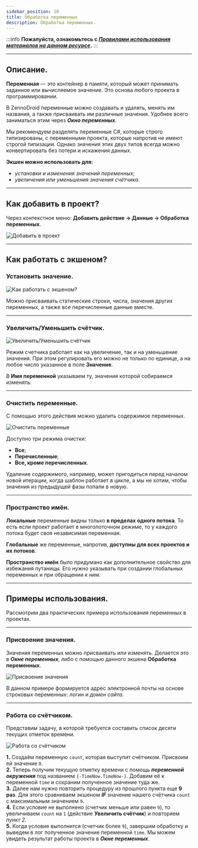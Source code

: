 ```yaml
---
sidebar_position: 10
title: Обработка переменных
description: Обработка переменных.
---
```

:::info **Пожалуйста, ознакомьтесь с [*Правилами использования материалов на данном ресурсе*](../Disclaimer).**
:::
_______________________________________________  
## Описание.  
**Переменная** — это контейнер в памяти, который может принимать заданное или вычисляемое значение. Это основа любого проекта в программировании.   

В ZennoDroid переменные можно создавать и удалять, менять им названия, а также присваивать им различные значения. Удобнее всего заниматься этим через ***Окно переменных***.  

Мы рекомендуем разделять переменные C#, которые строго типизированы, с переменными проекта, которые напротив не имеют строгой типизации. Однако значения этих двух типов всегда можно конвертировать без потери и искажения данных.   

**Экшен можно использовать для:**  
- *установки и изменения значений переменных*;  
- *увеличения или уменьшения значения счётчика*.  
_______________________________________________ 
## Как добавить в проект?  
Через контекстное меню: **Добавить действие → Данные → Обработка переменных**.  

![Добавить в проект](./assets/WorkWithVariables/WorkWithVariables_pic1.png)  
_______________________________________________   
## Как работать с экшеном?  
### Установить значение.  
![Как работать с экшеном?](./assets/WorkWithVariables/WorkWithVariables_pic2.png)  

Можно присваивать статические строки, числа, значения других переменных, а также все перечисленные данные вместе.  
_______________________________________________
### Увеличить/Уменьшить счётчик.  
![Увеличить/Уменьшить счётчик](./assets/WorkWithVariables/WorkWithVariables_pic3.png) 

Режим счетчика работает как на увеличение, так и на уменьшение значения. При этом регулировать его можно не только по единице, а на любое число указанное в поле **Значение**.  

В **Имя переменной** указываем ту, значения которой собираемся изменять.  
_______________________________________________
### Очистить переменные.  
С помощью этого действия можно удалить содержимое переменных.  

![Очистить переменные](./assets/WorkWithVariables/WorkWithVariables_pic4.png)  

Доступно три режима очистки:  
- **Все**;  
- **Перечисленные**;  
- **Все, кроме перечисленных**.  

Удаление содержимого, например, может пригодиться перед началом новой итерации, когда шаблон работает в цикле, а мы не хотим, чтобы значения из предыдущей фазы попали в новую.  
_______________________________________________
### Пространство имён.  
**Локальные** переменные видны только **в пределах одного потока**. То есть если проект работает в многопоточном режиме, то у каждого потока будет своя независимая переменная.  

**Глобальные** же переменные, напротив, **доступны для всех проектов и их потоков**.  

**Пространство имён** было придумано как дополнительное свойство для избежания путаницы. Его нужно указывать при создании глобальных переменных и при обращении к ним.  
_______________________________________________
## Примеры использования.  
Рассмотрим два практических примера использования переменных в проектах.  
_______________________________________________
### Присвоение значения.
Значения переменных можно присваивать или изменять. Делается это в ***Окне переменных***, либо с помощью данного экшена **Обработка переменных**.  

![Присвоение значения](./assets/WorkWithVariables/WorkWithVariables_pic5.png)  

В данном примере формируется адрес электронной почты на основе строковых переменных: *логин* и *домен сайта*.  
_______________________________________________
### Работа со счётчиком.  
Представим задачу, в которой требуется составить список десяти текущих отметок времени.  

![Работа со счётчиком](./assets/WorkWithVariables/WorkWithVariables_pic6.png)

**1.** Создаём переменную `count`, которая выступит счётчиком. Присвоим ей значение `0`.  
**2.** Теперь получим текущую отметку времени с помощь ***переменной окружения*** под названием `{-TimeNow.TimeNow-}`. Добавим её к переменной `time` и сохраним полученное значение туда же.  
**3.** Далее нам нужно повторить процедуру из прошлого пункта еще **9 раз**. Для этого сравниваем экшеном ***IF*** значение нашего счётчика `count` с максимальным значением `9`.  
**4.** Если условие не выполнено (счетчик меньше или равен `9`), то увеличиваем `count` на `1` (действие **Увеличить счётчик**) и повторяем *пункт 2*.  
**5.** Когда условие выполнится (счетчик более `9`), завершим обработку и выведем в лог полученное значение переменной `time`. Мы можем увидеть результат работы проекта в ***Окне переменных***. 

